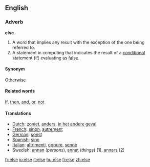 ==English==

{{rank|stand|past|suppose|503|else|entered|none|river}}

===Adverb===
'''else'''

#A word that implies any result with the exception of the one being referred to.
#A statement in computing that indicates the result of a [[conditional]] statement  ([[if]]) evaluating as [[false]].

====Synonym====
[[Otherwise]]

====Related words====
[[If]], [[then]], [[and]], [[or]], [[not]]

====Translations====
*[[Dutch]]: [[zoniet]], [[anders]], [[in het andere geval]]
*[[French]]: [[sinon]], [[autrement]]
*[[German]]: [[sonst]]
*[[Spanish]]: [[sino]]
*[[Italian]]: [[altrimenti]], [[oppure]], [[sennò]]
*Swedish: [[annan]] (''persons''), [[annat]] (''things'') (1), [[annars]] (2)

[[fr:else]]
[[io:else]]
[[it:else]]
[[hu:else]]
[[fi:else]]
[[zh:else]]